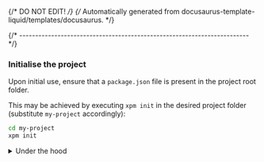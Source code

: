 {/* DO NOT EDIT! */}
{/* Automatically generated from docusaurus-template-liquid/templates/docusaurus. */}

{/* ------------------------------------------------------------------------ */}

### Initialise the project

Upon initial use, ensure that a `package.json` file is present in the
project root folder.

This may be achieved by executing `xpm init` in the desired project folder
(substitute `my-project` accordingly):

```sh
cd my-project
xpm init
```

<details>
<summary>Under the hood</summary>

The primary purpose of `xpm init` is to create a `package.json` file, if not
already present.

In addition to `name` & `version`, the minimal `package.json` must
include a property named `xpacks`, even if empty. This property is
mandatory to identify the package as an **xpm package**.

</details>
